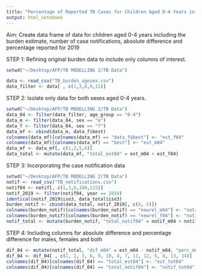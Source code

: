 ```yaml
---
title: "Percentage of Reported TB Cases for Children Aged 0-4 Years in 2019 including sex disaggregation"
output: html_notebook
---
```


Aim: Create data frame of data for children aged 0-4 years including the burden estimate, number of case notifications, absolute difference and percentage reported for 2019

STEP 1: Refining original burden data to include only columns of interest. 

```r
setwd("~/Desktop/AFP/TB MODELLING 2/TB Data")

data <- read_csv("TB_burden_agesex.csv")
data_filter <- data[ , c(1,3,8,9,11)]
```

STEP 2: Isolate only data for both sexes aged 0-4 years. 

```r
setwd("~/Desktop/AFP/TB MODELLING 2/TB Data")
data_04 <- filter(data_filter, age_group == "0-4")
data_m <- filter(data_04, sex == "m")
data_f <- filter(data_04, sex == "f")
data_mf <- cbind(data_m, data_f$best)
colnames(data_mf)[colnames(data_mf) == "data_f$best"] <- "est_f04"
colnames(data_mf)[colnames(data_mf) == "best"] <- "est_m04"
data_mf <- data_mf[, c(1,2,5,6)]
data_total <- mutate(data_mf, "total_est04" = est_m04 + est_f04)
```

STEP 3: Incorporating the case notification data 

```r
setwd("~/Desktop/AFP/TB MODELLING 2/TB Data")
notif <- read_csv("TB_notifications.csv")
notif04 <- notif[, c(1,3,6,100,115)]
notif_2019 <- filter(notif04, year == 2019)
identical(notif_2019$iso3, data_total$iso3)
burden_notif <- cbind(data_total, notif_2019[, c(4, 5)])
colnames(burden_notif)[colnames(burden_notif) == "newrel_m04"] <- "notif_m04"
colnames(burden_notif)[colnames(burden_notif) == "newrel_f04"] <- "notif_f04"
notif_total <- mutate(burden_notif, "total_notif04" = notif_m04 + notif_f04)
```

STEP 4: Including columns for absolute difference and percentage difference for males, females and both 

```r
dif_04 <- mutate(notif_total, "dif_m04" = est_m04 - notif_m04, "perc_m04" = notif_m04/est_m04 * 100, "dif_f04" = est_f04 - notif_f04, "perc_f04" = notif_f04/est_f04 * 100, "dif_tot" = total_est04 - total_notif04, "perc_tot04" = total_notif04/total_est04 * 100)
dif_04 <- dif_04[ , c(1, 2, 3, 6, 9, 10, 4, 7, 11, 12, 5, 8, 13, 14)]
colnames(dif_04)[colnames(dif_04) == "total_est04"] <- "est_tot04"
colnames(dif_04)[colnames(dif_04) == "total_notif04"] <- "notif_tot04"
```
